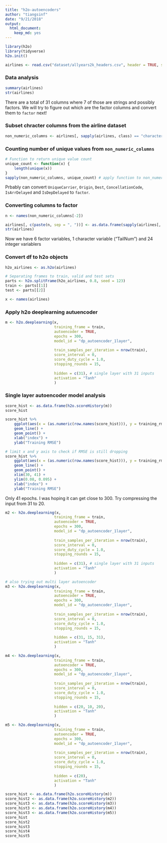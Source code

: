 ```yaml
---
title: "h2o-autoencoders"
author: "tiangsinf"
date: "9/21/2018"
output: 
  html_document: 
    keep_md: yes
---
```

```r
library(h2o)
library(tidyverse)
h2o.init()

airlines <- read.csv("dataset/allyears2k_headers.csv", header = TRUE, stringsAsFactors = FALSE)
```

### Data analysis
```r
summary(airlines)
str(airlines)
```
There are a total of 31 columns where 7 of those are strings and possibly factors. We will try to figure out which are the factor columns and convert them to `factor` next!

### Subset chracter columns from the airline dataset
```r
non_numeric_columns <- airlines[, sapply(airlines, class) == "character"]
```

### Counting number of unique values from `non_numeric_columns`
```r
# Function to return unique value count
unique_count <- function(x) {
    length(unique(x))
}
sapply(non_numeric_columns, unique_count) # apply function to non_numeric_columns
```
Prbably can convert `UniqueCarrier`, `Origin`, `Dest`, `ConcellationCode`, `IsArrDelayed` and `IsDepDelayed` to `factor`.

### Converting columns to factor
```r
n <- names(non_numeric_columns[-2])

airlines[, c(paste(n, sep = ", "))] <- as.data.frame(sapply(airlines[, c(paste(n, sep = ", "))], as.factor))
str(airlines)
```
Now we have 6 factor variables, 1 character variable ("TailNum") and 24 integer variablers

### Convert df to h2o objects
```r
h2o_airlines <- as.h2o(airlines)

# Separating frames to train, valid and test sets
parts <- h2o.splitFrame(h2o_airlines, 0.8, seed = 123)
train <- parts[[1]]
test <- parts[[2]]

x <- names(airlines)
```

### Apply h2o deeplearning autuencoder
```r
m <- h2o.deeplearning(x,
                      training_frame = train,
                      autoencoder = TRUE,
                      epochs = 300,
                      model_id = "dp_autoencoder_1layer",
                      
                      train_samples_per_iteration = nrow(train),
                      score_interval = 0,
                      score_duty_cycle = 1.0,
                      stopping_rounds = 15,
                      
                      hidden = c(31), # single layer with 31 inputs
                      activation = "Tanh"
                      )
```

### Single layer autoencoder model analysis
```r
score_hist <- as.data.frame(h2o.scoreHistory(m))
score_hist

score_hist %>%
    ggplot(aes(x = (as.numeric(row.names(score_hist))), y = training_rmse)) +
    geom_line() +
    geom_point() +
    xlab("index") +
    ylab("Training RMSE")

# limit x and y axis to check if RMSE is still dropping
score_hist %>%
    ggplot(aes(x = (as.numeric(row.names(score_hist))), y = training_rmse)) +
    geom_line() +
    geom_point() +
    xlim(30, 41) +
    ylim(0.08, 0.095) +
    xlab("index") +
    ylab("Training RMSE")
```
Only 41 epochs. I was hoping it can get close to 300. Try compressing the input from 31 to 20.

```r
m2 <- h2o.deeplearning(x,
                      training_frame = train,
                      autoencoder = TRUE,
                      epochs = 300,
                      model_id = "dp_autoencoder_1layer",
                      
                      train_samples_per_iteration = nrow(train),
                      score_interval = 0,
                      score_duty_cycle = 1.0,
                      stopping_rounds = 15,
                      
                      hidden = c(31), # single layer with 31 inputs
                      activation = "Tanh"
                      )

# also trying out multi layer autoencoder
m3 <- h2o.deeplearning(x,
                      training_frame = train,
                      autoencoder = TRUE,
                      epochs = 300,
                      model_id = "dp_autoencoder_1layer",
                      
                      train_samples_per_iteration = nrow(train),
                      score_interval = 0,
                      score_duty_cycle = 1.0,
                      stopping_rounds = 15,
                      
                      hidden = c(31, 15, 31),
                      activation = "Tanh"
                      )
```

```r
m4 <- h2o.deeplearning(x,
                      training_frame = train,
                      autoencoder = TRUE,
                      epochs = 300,
                      model_id = "dp_autoencoder_1layer",
                      
                      train_samples_per_iteration = nrow(train),
                      score_interval = 0,
                      score_duty_cycle = 1.0,
                      stopping_rounds = 15,
                      
                      hidden = c(20, 10, 20),
                      activation = "Tanh"
                      )

m5 <- h2o.deeplearning(x,
                      training_frame = train,
                      autoencoder = TRUE,
                      epochs = 300,
                      model_id = "dp_autoencoder_1layer",
                      
                      train_samples_per_iteration = nrow(train),
                      score_interval = 0,
                      score_duty_cycle = 1.0,
                      stopping_rounds = 15,
                      
                      hidden = c(20),
                      activation = "Tanh"
                      )
```

```r
score_hist <- as.data.frame(h2o.scoreHistory(m))
score_hist2 <- as.data.frame(h2o.scoreHistory(m2))
score_hist3 <- as.data.frame(h2o.scoreHistory(m3))
score_hist3 <- as.data.frame(h2o.scoreHistory(m4))
score_hist3 <- as.data.frame(h2o.scoreHistory(m5))
score_hist
score_hist2
score_hist3
score_hist4
score_hist5
```
